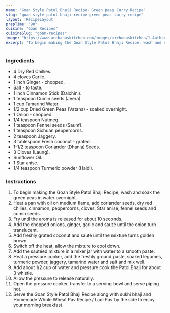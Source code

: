 ---
name: "Goan Style Patol Bhaji Recipe- Green peas Curry Recipe"
slug: "goan-style-patol-bhaji-recipe-green-peas-curry-recipe"
layout: 'RecipeLayout'
prepTime: "90"
cuisine: "Goan Recipes"
cuisineSlug: "goan-recipes"
image: "https://www.archanaskitchen.com/images/archanaskitchen/1-Author/sibyl_sunitha/Goan_Style_Patol_Bhaji_Recipe_Green_peas_Curry_Recipe_.jpg"
excerpt: "To begin making the Goan Style Patol Bhaji Recipe, wash and soak the green peas in water overnight"
---

### Ingredients

- 4 Dry Red Chillies.
- 4 cloves Garlic.
- 1 inch Ginger - chopped.
- Salt - to taste.
- 1 inch Cinnamon Stick (Dalchini).
- 1 teaspoon Cumin seeds (Jeera).
- 1 cup Tamarind Water.
- 1/2 cup Dried Green Peas (Vatana) - soaked overnight.
- 1 Onion - chopped.
- 1/4 teaspoon Nutmeg.
- 1 teaspoon Fennel seeds (Saunf).
- 1 teaspoon Sichuan peppercorns.
- 2 teaspoon Jaggery.
- 3 tablespoon Fresh coconut - grated.
- 1-1/2 teaspoon Coriander (Dhania) Seeds.
- 3 Cloves (Laung).
- Sunflower Oil.
- 1 Star anise.
- 1/4 teaspoon Turmeric powder (Haldi).

### Instructions

1. To begin making the Goan Style Patol Bhaji Recipe, wash and soak the green peas in water overnight.
1. Heat a pan with oil on medium flame, add coriander seeds, dry red chilies, cinnamon, peppercorns, cloves, Star anise, fennel seeds and cumin seeds.
1. Fry until the aroma is released for about 10 seconds.
1. Add the chopped onions, ginger, garlic and sauté until the onion turn translucent.
1. Add freshly grated coconut and sauté until the mixture turns golden brown.
1. Switch off the heat, allow the mixture to cool down.
1. Add the sautéed mixture in a mixer jar with water to a smooth paste.
1. Heat a pressure cooker, add the freshly ground paste, soaked legumes, turmeric powder, jaggery, tamarind water and salt and mix well.
1. Add about 1/2 cup of water and pressure cook the Patol Bhaji for about 3 whistle.
1. Allow the pressure to release naturally.
1. Open the pressure cooker, transfer to a serving bowl and serve piping hot.
1. Serve the Goan Style Patol Bhaji Recipe along with sukhi bhaji and Homemade Whole Wheat Pav Recipe / Ladi Pav by the side to enjoy your morning breakfast.

